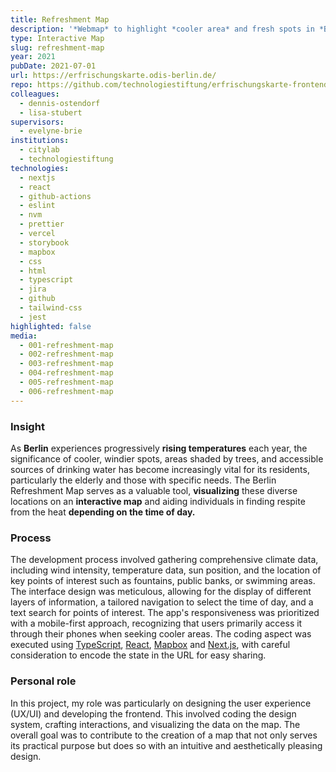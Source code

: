 ```yaml
---
title: Refreshment Map
description: '*Webmap* to highlight *cooler area* and fresh spots in *Berlin*'
type: Interactive Map
slug: refreshment-map
year: 2021
pubDate: 2021-07-01
url: https://erfrischungskarte.odis-berlin.de/
repo: https://github.com/technologiestiftung/erfrischungskarte-frontend
colleagues:
  - dennis-ostendorf
  - lisa-stubert
supervisors:
  - evelyne-brie
institutions:
  - citylab
  - technologiestiftung
technologies:
  - nextjs
  - react
  - github-actions
  - eslint
  - nvm
  - prettier
  - vercel
  - storybook
  - mapbox
  - css
  - html
  - typescript
  - jira
  - github
  - tailwind-css
  - jest
highlighted: false
media:
  - 001-refreshment-map
  - 002-refreshment-map
  - 003-refreshment-map
  - 004-refreshment-map
  - 005-refreshment-map
  - 006-refreshment-map
---
```


### Insight

As **Berlin** experiences progressively **rising temperatures** each year, the significance of cooler, windier spots, areas shaded by trees, and accessible sources of drinking water has become increasingly vital for its residents, particularly the elderly and those with specific needs. The Berlin Refreshment Map serves as a valuable tool, **visualizing** these diverse locations on an **interactive map** and aiding individuals in finding respite from the heat **depending on the time of day.**

### Process

The development process involved gathering comprehensive climate data, including wind intensity, temperature data, sun position, and the location of key points of interest such as fountains, public banks, or swimming areas. The interface design was meticulous, allowing for the display of different layers of information, a tailored navigation to select the time of day, and a text search for points of interest. The app's responsiveness was prioritized with a mobile-first approach, recognizing that users primarily access it through their phones when seeking cooler areas. The coding aspect was executed using [TypeScript](https://www.typescriptlang.org/), [React](https://react.dev/), [Mapbox](https://www.mapbox.com/) and [Next.js](https://nextjs.org/), with careful consideration to encode the state in the URL for easy sharing.

### Personal role

In this project, my role was particularly on designing the user experience (UX/UI) and developing the frontend. This involved coding the design system, crafting interactions, and visualizing the data on the map. The overall goal was to contribute to the creation of a map that not only serves its practical purpose but does so with an intuitive and aesthetically pleasing design.
